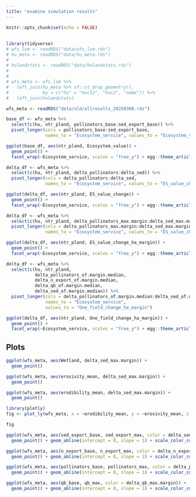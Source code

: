 ```yaml
---
title: "examine simulation results"
---
```


```r
knitr::opts_chunk$set(echo = FALSE)
```

## 

```r
library(tidyverse)
# wfs_lsm <- readRDS("data/wfs_lsm.rds")
# hu_meta <- readRDS("data/hu_meta.rds")
# 
# hulandstats <- readRDS("data/hulandstats.rds")
# 
# 
# wfs_meta <- wfs_lsm %>% 
#   left_join(hu_meta %>% sf::st_drop_geometry(), 
#             by = c("hu" = "huc12", "huc2", "name")) %>%
#   left_join(hulandstats)

wfs_meta <- readRDS("data/old/allresults_20250308.rds")

```

```r

base_df <- wfs_meta %>% 
  select(c(hu, ntr_pland, pollinators_base:sed_export_base)) %>%
  pivot_longer(cols = pollinators_base:sed_export_base,
               names_to = "Ecosystem_service", values_to = "Ecosystem_value")

ggplot(base_df, aes(ntr_pland, Ecosystem_value)) +
  geom_point() +
  facet_wrap(~Ecosystem_service, scales = "free_y") + egg::theme_article()

```

```r

delta_df <- wfs_meta %>% 
  select(c(hu, ntr_pland, delta_pollinators:delta_sed)) %>%
  pivot_longer(cols = delta_pollinators:delta_sed,
               names_to = "Ecosystem_service", values_to = "ES_value_change")

ggplot(delta_df, aes(ntr_pland, ES_value_change)) +
  geom_point() +
  facet_wrap(~Ecosystem_service, scales = "free_y") + egg::theme_article()

```

```r

delta_df <- wfs_meta %>% 
  select(c(hu, ntr_pland, delta_pollinators_max.margin:delta_sed_max.margin)) %>%
  pivot_longer(cols = delta_pollinators_max.margin:delta_sed_max.margin,
               names_to = "Ecosystem_service", values_to = "ES_value_change_ha_margin")

ggplot(delta_df, aes(ntr_pland, ES_value_change_ha_margin)) +
  geom_point() +
  facet_wrap(~Ecosystem_service, scales = "free_y") + egg::theme_article()

```

```r

delta_df <- wfs_meta %>% 
  select(c(hu, ntr_pland,
           delta_pollinators_of.margin.median, 
           delta_n_export_of.margin.median,
           delta_qb_of.margin.median,
           delta_sed_of.margin.median)) %>%
  pivot_longer(cols = delta_pollinators_of.margin.median:delta_sed_of.margin.median,
               names_to = "Ecosystem_service", 
               values_to = "One_field_change_ha_margin")

ggplot(delta_df, aes(ntr_pland, One_field_change_ha_margin)) +
  geom_point() +
  facet_wrap(~Ecosystem_service, scales = "free_y") + egg::theme_article()

```

## Plots

```r
ggplot(wfs_meta, aes(Wetland, delta_sed_max.margin)) + 
  geom_point()
```

```r
ggplot(wfs_meta, aes(erosivity_mean, delta_sed_max.margin)) + 
  geom_point()
```

```r
ggplot(wfs_meta, aes(erodibility_mean, delta_sed_max.margin)) + 
  geom_point()
```

```r
library(plotly)
fig <- plot_ly(wfs_meta, x = ~erodibility_mean, y = ~erosivity_mean, z = ~delta_sed_max.margin, color = ~delta_sed_max.margin, text = ~hu)

fig

```

```r
ggplot(wfs_meta, aes(sed_export_base, sed_export_max, color = delta_sed_max.margin)) + 
  geom_point() + geom_abline(intercept = 0, slope = 1) + scale_color_continuous(type="viridis")

```

```r
ggplot(wfs_meta, aes(n_export_base, n_export_max, color = delta_n_export_max.margin)) + 
  geom_point() + geom_abline(intercept = 0, slope = 1) + scale_color_continuous(type="viridis")

```

```r
ggplot(wfs_meta, aes(pollinators_base, pollinators_max, color = delta_pollinators_max.margin)) + 
  geom_point() + geom_abline(intercept = 0, slope = 1) + scale_color_continuous(type="viridis")

```

```r
ggplot(wfs_meta, aes(qb_base, qb_max, color = delta_qb_max.margin)) + 
  geom_point() + geom_abline(intercept = 0, slope = 1) + scale_color_continuous(type="viridis")

```